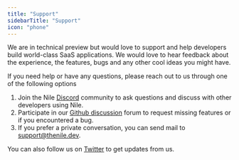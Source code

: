 ```yaml
---
title: "Support"
sidebarTitle: "Support"
icon: "phone"
---
```

We are in technical preview but would love to support and help developers build world-class SaaS applications. We would love to hear feedback about the experience, the features, bugs and any other cool ideas you might have.

If you need help or have any questions, please reach out to us through one of the following options

1. Join the Nile [Discord](https://discord.gg/8UuBB84tTy) community to ask questions and discuss with other developers using Nile.
2. Participate in our [Github discussion](https://github.com/orgs/niledatabase/discussions) forum to request missing features or if you encountered a bug.
3. If you prefer a private conversation, you can send mail to support@thenile.dev.

You can also follow us on [Twitter](https://twitter.com/niledatabase) to get updates from us.
